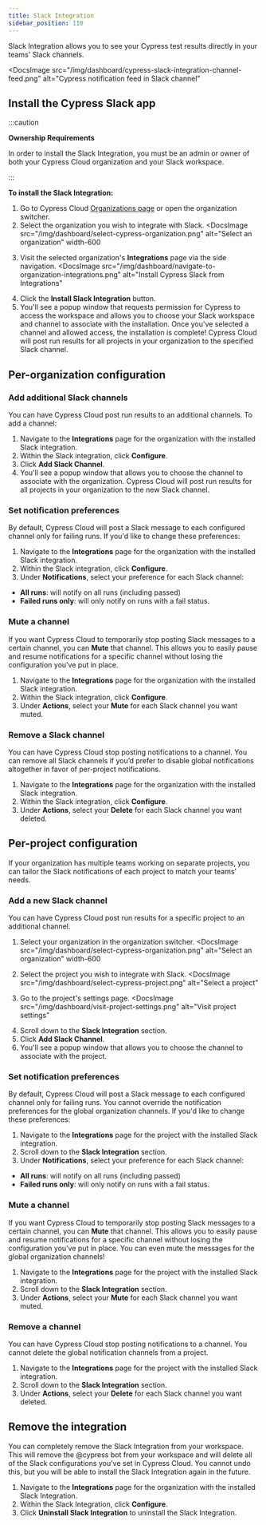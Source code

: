 ```yaml
---
title: Slack Integration
sidebar_position: 110
---
```


Slack Integration allows you to see your Cypress test results directly in your
teams' Slack channels.

<DocsImage
  src="/img/dashboard/cypress-slack-integration-channel-feed.png"
  alt="Cypress notification feed in Slack channel"
></DocsImage>

## Install the Cypress Slack app

:::caution

<strong>Ownership Requirements</strong>

In order to install the Slack Integration, you must be an admin or owner of both
your Cypress Cloud organization and your Slack workspace.

:::

**To install the Slack Integration:**

1. Go to Cypress Cloud
   [Organizations page](https://cloud.cypress.io/organizations) or open the
   organization switcher.
1. Select the organization you wish to integrate with Slack.
   <DocsImage
     src="/img/dashboard/select-cypress-organization.png"
     alt="Select an organization"
     width-600
   ></DocsImage>
1. Visit the selected organization's **Integrations** page via the side
   navigation.
   <DocsImage
     src="/img/dashboard/navigate-to-organization-integrations.png"
     alt="Install Cypress Slack from Integrations"
   ></DocsImage>
1. Click the **Install Slack Integration** button.
1. You'll see a popup window that requests permission for Cypress to access the
   workspace and allows you to choose your Slack workspace and channel to
   associate with the installation. Once you've selected a channel and allowed
   access, the installation is complete! Cypress Cloud will post run results for
   all projects in your organization to the specified Slack channel.

## Per-organization configuration

### Add additional Slack channels

You can have Cypress Cloud post run results to an additional channels. To add a
channel:

1. Navigate to the **Integrations** page for the organization with the installed
   Slack integration.
1. Within the Slack integration, click **Configure**.
1. Click **Add Slack Channel**.
1. You'll see a popup window that allows you to choose the channel to associate
   with the organization. Cypress Cloud will post run results for all projects
   in your organization to the new Slack channel.

### Set notification preferences

By default, Cypress Cloud will post a Slack message to each configured channel
only for failing runs. If you'd like to change these preferences:

1. Navigate to the **Integrations** page for the organization with the installed
   Slack integration.
1. Within the Slack integration, click **Configure**.
1. Under **Notifications**, select your preference for each Slack channel:

- **All runs**: will notify on all runs (including passed)
- **Failed runs only**: will only notify on runs with a fail status.

### Mute a channel

If you want Cypress Cloud to temporarily stop posting Slack messages to a
certain channel, you can **Mute** that channel. This allows you to easily pause
and resume notifications for a specific channel without losing the configuration
you’ve put in place.

1. Navigate to the **Integrations** page for the organization with the installed
   Slack integration.
1. Within the Slack integration, click **Configure**.
1. Under **Actions**, select your **Mute** for each Slack channel you want
   muted.

### Remove a Slack channel

You can have Cypress Cloud stop posting notifications to a channel. You can
remove all Slack channels if you’d prefer to disable global notifications
altogether in favor of per-project notifications.

1. Navigate to the **Integrations** page for the organization with the installed
   Slack integration.
1. Within the Slack integration, click **Configure**.
1. Under **Actions**, select your **Delete** for each Slack channel you want
   deleted.

## Per-project configuration

If your organization has multiple teams working on separate projects, you can
tailor the Slack notifications of each project to match your teams' needs.

### Add a new Slack channel

You can have Cypress Cloud post run results for a specific project to an
additional channel.

1. Select your organization in the organization switcher.
   <DocsImage
     src="/img/dashboard/select-cypress-organization.png"
     alt="Select an organization"
     width-600
   ></DocsImage>
1. Select the project you wish to integrate with Slack.
   <DocsImage
     src="/img/dashboard/select-cypress-project.png"
     alt="Select a project"
   ></DocsImage>
1. Go to the project's settings page.
   <DocsImage
     src="/img/dashboard/visit-project-settings.png"
     alt="Visit project settings"
   ></DocsImage>
1. Scroll down to the **Slack Integration** section.
1. Click **Add Slack Channel**.
1. You'll see a popup window that allows you to choose the channel to associate
   with the project.

### Set notification preferences

By default, Cypress Cloud will post a Slack message to each configured channel
only for failing runs. You cannot override the notification preferences for the
global organization channels. If you'd like to change these preferences:

1. Navigate to the **Integrations** page for the project with the installed
   Slack integration.
1. Scroll down to the **Slack Integration** section.
1. Under **Notifications**, select your preference for each Slack channel:

- **All runs**: will notify on all runs (including passed)
- **Failed runs only**: will only notify on runs with a fail status.

### Mute a channel

If you want Cypress Cloud to temporarily stop posting Slack
messages to a certain channel, you can **Mute** that channel. This allows you to
easily pause and resume notifications for a specific channel without losing the
configuration you’ve put in place. You can even mute the messages for the global
organization channels!

1. Navigate to the **Integrations** page for the project with the installed
   Slack integration.
1. Scroll down to the **Slack Integration** section.
1. Under **Actions**, select your **Mute** for each Slack channel you want
   muted.

### Remove a channel

You can have Cypress Cloud stop posting notifications to a channel. You cannot
delete the global notification channels from a project.

1. Navigate to the **Integrations** page for the project with the installed
   Slack integration.
1. Scroll down to the **Slack Integration** section.
1. Under **Actions**, select your **Delete** for each Slack channel you want
   deleted.

## Remove the integration

You can completely remove the Slack Integration from your workspace. This will
remove the @cypress bot from your workspace and will delete all of the Slack
configurations
you’ve set in Cypress Cloud. You cannot undo this, but you will be able to
install the Slack Integration again in the future.

1. Navigate to the **Integrations** page for the organization with the installed
   Slack Integration.
1. Within the Slack Integration, click **Configure**.
1. Click **Uninstall Slack Integration** to uninstall the Slack Integration.
